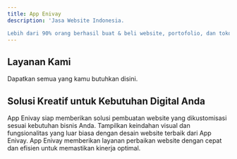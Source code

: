 ```yaml
---
title: App Enivay
description: 'Jasa Website Indonesia.

Lebih dari 90% orang berhasil buat & beli website, portofolio, dan toko online sendiri dengan App.Enivay.'
---
```


## Layanan Kami

Dapatkan semua yang kamu butuhkan disini.

<CardGroup cols={2}>
  <Card
    title="Web Development"
    icon="pen-nib"
    href=""
  >
  </Card>
  <Card
    title="Web Design"
    icon="planet-ringed"
    href=""
  >
  </Card>
  <Card
    title="UI Design"
    icon="planet-ringed"
    href=""
  >
  </Card>
  <Card
    title="Maintenance"
    icon="planet-ringed"
    href=""
  >
  </Card>
</CardGroup>



## Solusi Kreatif untuk Kebutuhan Digital Anda


<CardGroup cols={2}>
  <Card
    title="Website Personalized"
    icon="sliders"
  >
    App Enivay siap memberikan solusi pembuatan website yang dikustomisasi sesuai kebutuhan bisnis Anda.
  </Card>
  <Card
    title="Desain Website Terbaik"
    icon="desktop"
  >
    Tampilkan keindahan visual dan fungsionalitas yang luar biasa dengan desain website terbaik dari App Enivay.
  </Card>
  <Card
    title="Perbaikan Website Profesional"
    icon="gear"
  >
    App Enivay memberikan layanan perbaikan website dengan cepat dan efisien untuk memastikan kinerja optimal.
  </Card>
</CardGroup>
